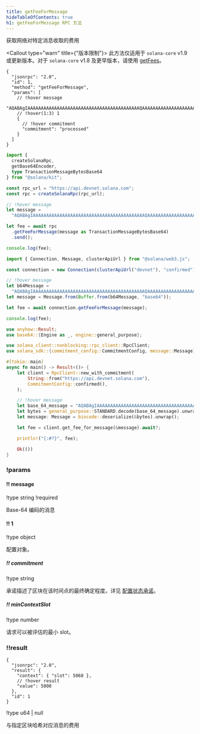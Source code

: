 ```yaml
---
title: getFeeForMessage
hideTableOfContents: true
h1: getFeeForMessage RPC 方法
---
```


获取网络对特定消息收取的费用

<Callout type="warn" title={"版本限制"}>
  此方法仅适用于 `solana-core` v1.9 或更新版本。对于 `solana-core` v1.8
  及更早版本，请使用 [getFees](/docs/rpc/deprecated/getfees)。
</Callout>

<APIMethod>

```jsonc !!request curl
{
  "jsonrpc": "2.0",
  "id": 1,
  "method": "getFeeForMessage",
  "params": [
    // !hover message
    "AQABAgIAAAAAAAAAAAAAAAAAAAAAAAAAAAAAAAAAAAAAAAAAAQAAAAAAAAAAAAAAAAAAAAAAAAAAAAAAAAAAAAAAAAAAAAAAAAAAAAAAAAAAAAAAAAAAAAAAAAAAAAAAAAAAAAEBAQAA",
    // !hover(1:3) 1
    {
      // !hover commitment
      "commitment": "processed"
    }
  ]
}
```

```ts !!request title="Kit"
import {
  createSolanaRpc,
  getBase64Encoder,
  type TransactionMessageBytesBase64
} from "@solana/kit";

const rpc_url = "https://api.devnet.solana.com";
const rpc = createSolanaRpc(rpc_url);

// !hover message
let message =
  "AQABAgIAAAAAAAAAAAAAAAAAAAAAAAAAAAAAAAAAAAAAAAAAAQAAAAAAAAAAAAAAAAAAAAAAAAAAAAAAAAAAAAAAAAAAAAAAAAAAAAAAAAAAAAAAAAAAAAAAAAAAAAAAAAAAAAEBAQAA";

let fee = await rpc
  .getFeeForMessage(message as TransactionMessageBytesBase64)
  .send();

console.log(fee);
```

```ts !!request title="web3.js"
import { Connection, Message, clusterApiUrl } from "@solana/web3.js";

const connection = new Connection(clusterApiUrl("devnet"), "confirmed");

// !hover message
let b64Message =
  "AQABAgIAAAAAAAAAAAAAAAAAAAAAAAAAAAAAAAAAAAAAAAAAAQAAAAAAAAAAAAAAAAAAAAAAAAAAAAAAAAAAAAAAAAAAAAAAAAAAAAAAAAAAAAAAAAAAAAAAAAAAAAAAAAAAAAEBAQAA";
let message = Message.from(Buffer.from(b64Message, "base64"));

let fee = await connection.getFeeForMessage(message);

console.log(fee);
```

```rs !!request title="Rust"
use anyhow::Result;
use base64::{Engine as _, engine::general_purpose};

use solana_client::nonblocking::rpc_client::RpcClient;
use solana_sdk::{commitment_config::CommitmentConfig, message::Message};

#[tokio::main]
async fn main() -> Result<()> {
    let client = RpcClient::new_with_commitment(
        String::from("https://api.devnet.solana.com"),
        CommitmentConfig::confirmed(),
    );

    // !hover message
    let base_64_message = "AQABAgIAAAAAAAAAAAAAAAAAAAAAAAAAAAAAAAAAAAAAAAAAAQAAAAAAAAAAAAAAAAAAAAAAAAAAAAAAAAAAAAAAAAAAAAAAAAAAAAAAAAAAAAAAAAAAAAAAAAAAAAAAAAAAAAEBAQAA";
    let bytes = general_purpose::STANDARD.decode(base_64_message).unwrap();
    let message: Message = bincode::deserialize(&bytes).unwrap();

    let fee = client.get_fee_for_message(&message).await?;

    println!("{:#?}", fee);

    Ok(())
}
```

### !params

#### !! message

!type string
!required

Base-64 编码的消息

#### !! 1

!type object

配置对象。

##### !! commitment

!type string

承诺描述了区块在该时间点的最终确定程度。详见
[配置状态承诺](/docs/rpc#configuring-state-commitment)。

##### !! minContextSlot

!type number

请求可以被评估的最小 slot。

### !!result

```jsonc !response
{
  "jsonrpc": "2.0",
  "result": {
    "context": { "slot": 5068 },
    // !hover result
    "value": 5000
  },
  "id": 1
}
```

!type u64 | null

与指定区块哈希对应消息的费用

</APIMethod>
